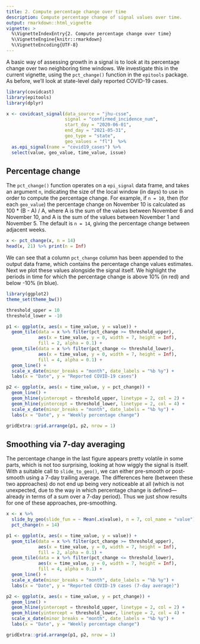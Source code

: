 ```yaml
---
title: 2. Compute percentage change over time
description: Compute percentage change of signal values over time.
output: rmarkdown::html_vignette
vignette: >
  %\VignetteIndexEntry{2. Compute percentage change over time}
  %\VignetteEngine{knitr::rmarkdown}
  %\VignetteEncoding{UTF-8}
---
```


A basic way of assessing growth in a signal is to look at its percentage change
over two neighboring time windows. We investigate this in the current vignette,
using the `pct_change()` function in the `epitools` package. As before, we'll 
look at state-level daily reported COVID-19 cases.

```r
library(covidcast)
library(epitools)
library(dplyr)

x <- covidcast_signal(data_source = "jhu-csse", 
                      signal = "confirmed_incidence_num",
                      start_day = "2020-06-01", 
                      end_day = "2021-05-31",
                      geo_type = "state", 
                      geo_values = "fl")  %>%
  as.epi_signal(name = "covid19_cases") %>%
  select(value, geo_value, time_value, issue)
```

## Percentage change

The `pct_change()` function operates on a `epi_signal` data frame, and takes an 
argument `n`, indicating the size of the local window (in days) to use in order
to compute the percentage change. For example, if `n = 10`, then (for each 
`geo_value`) the percentage change on November 10 is calculated as 
100 * (B - A) / A, where A is the sum of the values between November 6 and 
November 10, and A is the sum of the values between November 1 and November 5. 
The default is `n = 14`, giving the percentage change between adjacent weeks.

```r
x <- pct_change(x, n = 14)
head(x, 21) %>% print(n = Inf)
```

We can see that a column `pct_change` column has been appended to the output 
data frame, which contains the percentage change values estimates. Next we plot 
these values alongside the signal itself. We highlight the periods in time for
which the percentage change is above 10% (in red) and below -10% (in blue).

```r
library(ggplot2)
theme_set(theme_bw())

threshold_upper = 10
threshold_lower = -10

p1 <- ggplot(x, aes(x = time_value, y = value)) + 
  geom_tile(data = x %>% filter(pct_change >= threshold_upper),
            aes(x = time_value, y = 0, width = 7, height = Inf), 
            fill = 2, alpha = 0.1) + 
  geom_tile(data = x %>% filter(pct_change <= threshold_lower),
            aes(x = time_value, y = 0, width = 7, height = Inf), 
            fill = 4, alpha = 0.1) +  
  geom_line() + 
  scale_x_date(minor_breaks = "month", date_labels = "%b %y") +
  labs(x = "Date", y = "Reported COVID-19 cases")

p2 <- ggplot(x, aes(x = time_value, y = pct_change)) + 
  geom_line() + 
  geom_hline(yintercept = threshold_upper, linetype = 2, col = 2) +
  geom_hline(yintercept = threshold_lower, linetype = 2, col = 4) +
  scale_x_date(minor_breaks = "month", date_labels = "%b %y") +
  labs(x = "Date", y = "Weekly percentage change") 

gridExtra::grid.arrange(p1, p2, nrow = 1)
```

## Smoothing via 7-day averaging

The percentage change in the last figure appears pretty volatile in some parts, 
which is not too surprising, looking at how wiggly the signal is itself. With a
suitable call to `slide_to_geo()`, we can either pre-smooth or post-smooth using
a 7-day trailing average. The differences here (between these two approaches) do 
not end up being very noticeable at all (which is not unexpected, due to the way
in which percentage change is defined---already in terms of a sum over a 7-day 
period). Thus we just show results for one of these approaches, pre-smoothing.

```r
x <- x %>%
  slide_by_geo(slide_fun = ~ Mean(.x$value), n = 7, col_name = "value") %>%
  pct_change(n = 14)

p1 <- ggplot(x, aes(x = time_value, y = value)) + 
  geom_tile(data = x %>% filter(pct_change >= threshold_upper),
            aes(x = time_value, y = 0, width = 7, height = Inf), 
            fill = 2, alpha = 0.1) + 
  geom_tile(data = x %>% filter(pct_change <= threshold_lower),
            aes(x = time_value, y = 0, width = 7, height = Inf), 
            fill = 4, alpha = 0.1) + 
  geom_line() + 
  scale_x_date(minor_breaks = "month", date_labels = "%b %y") +
  labs(x = "Date", y = "Reported COVID-19 cases (7-day average)")

p2 <- ggplot(x, aes(x = time_value, y = pct_change)) + 
  geom_line() + 
  geom_hline(yintercept = threshold_upper, linetype = 2, col = 2) +
  geom_hline(yintercept = threshold_lower, linetype = 2, col = 4) +
  scale_x_date(minor_breaks = "month", date_labels = "%b %y") +
  labs(x = "Date", y = "Weekly percentage change") 

gridExtra::grid.arrange(p1, p2, nrow = 1)
```